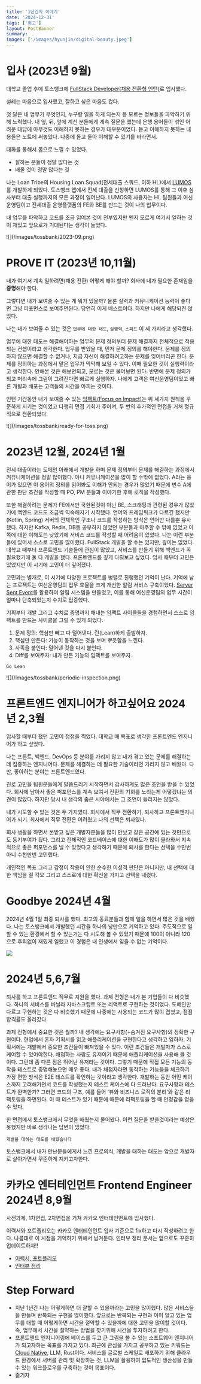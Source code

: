 ```yaml
---
title: '1년간의 이야기'
date: '2024-12-31'
tags: ['회고']
layout: PostBanner
summary:
images: ['/images/hyunjin/digital-beauty.jpeg']
---
```


# 입사 (2023년 9월)

대학교 졸업 후에 토스뱅크에 [FullStack Developer(채용 전환형 인턴)](https://toss.im/career/job-detail?job_id=5778130003&company=%ED%86%A0%EC%8A%A4%EB%B1%85%ED%81%AC&detailedPosition=Admin)로 입사했다.

설레는 마음으로 입사했고, 잘하고 싶은 마음도 컸다.

첫 달은 내 업무가 무엇인지, 누구랑 일을 하게 되는지 등 모르는 정보들을 파악하기 위해 노력했다. 내 옆, 뒤, 앞에 계신 분들에게 계속 질문을 했는데 은행 용어들이 섞인 어려운 대답에 아무것도 이해하지 못하는 경우가 대부분이었다.
듣고 이해하지 못하는 내용들은 노트에 써놓았다. 나중에 돌고 돌아 이해할 수 있기를 바라면서.

대화를 통해서 몸으로 느낄 수 있었다.

- 잘하는 분들이 정말 많다는 것
- 배울 것이 정말 많다는 것

나는 Loan Tribe의 Housing Loan Squad(전세대출 스쿼드, 이하 HL)에서 [LUMOS](https://toss.tech/article/severdeveloper_dynamic_scraping)를 개발하게 되었다.
토스뱅크 앱에서 전세 대출을 신청하면 LUMOS를 통해 그 이후 심사부터 대출 실행까지의 모든 과정이 일어난다. LUMOS의 사용자는 HL 팀원들과 여신운영팀이고 전세대출 운영플랫폼의 FE와 BE를 만드는 것이 나의 업무이다.

내 업무를 파악하고 코드를 조금 읽어본 것이 전부였지만 왠지 모르게 여기서 일하는 것이 재밌고 앞으로가 기대된다는 생각이 들었다.

<div className="mx-auto">![](/images/tossbank/2023-09.png)</div>

# PROVE IT (2023년 10,11월)

내가 여기서 계속 일하려면(채용 전환) 어떻게 해야 할까? 회사에 내가 필요한 존재임을 **증명**해야 한다.

그렇다면 내가 보여줄 수 있는 게 뭐가 있을까? 물론 실력과 커뮤니케이션 능력이 좋다면 그냥 퍼포먼스로 보여주면된다. 당연히 이게 베스트이다. 하지만 나에게 해당되진 않았다.

나는 내가 보여줄 수 있는 것은 `업무에 대한 태도`, `실행력`, `스피드` 이 세 가지라고 생각했다.

업무에 대한 태도는 해결해야하는 업무의 문제 정의부터 문제 해결까지 전체적으로 적용되는 컨셉이라고 생각한다. 업무를 받았을 때, 먼저 문제 정의를 해야한다.
문제를 정의하지 않으면 해결할 수 없거나, 지금 자신이 해결하려고하는 문제를 잊어버리곤 한다. 문제를 정의하는 과정에서 맡은 업무가 막막해 보일 수 있다.
이때 필요한 것이 실행력이라고 생각한다. 안해본 것은 해보면되고, 모르는 것은 물어보면 된다. 반면에 문제 정의가 되고 머리속에 그림이 그려진다면 빠르게 실행하자.
나에게 고객은 여신운영팀이었고 빠른 개발과 배포는 고객들의 시간을 아끼는 것이다.

인턴 기간동안 내가 보여줄 수 있는 [임팩트(Focus on Impact)](https://toss.im/career/article/core-values-are-evolving)는 위 세가지 원칙을 꾸준하게 지키는 것이었고
다행히 면접 기회가 주어져, 두 번의 추가적인 면접을 거쳐 정규직으로 전환되었다.

<div className="mx-auto">![](/images/tossbank/ready-for-toss.png)</div>

# 2023년 12월, 2024년 1월

전세 대출이라는 도메인 아래에서 개발을 하며 문제 정의부터 문제를 해결하는 과정에서 커뮤니케이션을 정말 많이했다.
아니 커뮤니케이션을 많이 할 수밖에 없었다.
A라는 용어가 있으면 이 용어의 정의를 읽어봐도 이해가 안되는 경우가 많았기 때문에 변수 A에 관한 판단 조건을 작성할 때 PO, PM 분들과 이야기한 후에 로직을 작성했다.

또한 해결하려는 문제가 FE에서만 국한된것이 아닌 BE, 스크래핑과 관련된 경우가 많았기에 백엔드 코드도 조금씩 익숙해지기 시작했다.
언어와 프레임워크가 다르긴 했지만(Kotlin, Spring) 서버의 전체적인 구조나 코드를 작성하는 방식은 언어만 다를뿐 유사했다.
하지만 Kafka, Redis, DB등 공부하지 않았던 부분들과 마주할 수 밖에 없었고 이쪽에 대한 이해도는 낮았기에 서비스 코드를 작성할 때 어려움이 있었다.
나는 이런 부분들에 있어서 스스로 고민을 많이했다. FullStack 개발을 할 수는 있지만, 깊이는 없었다.
대학교 때부터 프론트엔드 기술들에 관심이 많았고, 서비스를 만들기 위해 백엔드가 꼭 필요했기에 둘 다 개발을 했다.
프론트엔드를 깊게 다뤄보고 싶었다. 입사 때부터 고민은 있었지만 이 시기에 고민이 더 깊어졌다.

고민과는 별개로, 이 시기에 다양한 프로젝트를 병렬로 진행했던 기억이 난다.
기억에 남는 프로젝트는 여신운영팀의 업무 효율을 크게 개선한 알림 서비스 구축이었다.
[Server Sent Event](https://developer.mozilla.org/ko/docs/Web/API/Server-sent_events/Using_server-sent_events)를 활용하여 알림 시스템을 만들었고, 이를 통해 여신운영팀의 업무 시간이 얼마나 단축되었는지 수치로 입증했다.

기획부터 개발 그리고 수치로 증명까지 해내는 임팩트 사이클들을 경험하면서 스스로 임팩트를 만드는 사이클을 그릴 수 있게 되었다.

1. 문제 정의: 핵심만 빼고 다 덜어낸다. 린(Lean)하게 출발하자.
2. 핵심만 만든다: 기능이 동작하는 것을 보며 뿌듯함을 느낀다.
3. 사족을 붙인다: 덜어낸 것을 다시 붙인다.
4. Diff를 보여주자: 내가 만든 기능의 임팩트를 보여주자.

`Go Lean`

<div className="mx-auto">![](/images/tossbank/periodic-inspection.png)</div>

# 프론트엔드 엔지니어가 하고싶어요 2024년 2,3월

입사할 때부터 했던 고민이 정점을 찍었다. 대학교 때 목표로 생각한 프론트엔드 엔지니어가 하고 싶었다.

나는 프론트, 백엔드, DevOps 등 분야를 가리지 않고 내가 겪고 있는 문제를 해결하는 데 집중하는 엔지니어다.
문제를 해결하는 데 필요한 기술이라면 가리지 않고 배웠다. 다만, 좋아하는 분야는 프론트엔드였다.

진로 고민을 팀원분들에게 말씀드리기 시작하면서 감사하게도 많은 조언을 받을 수 있었다. 회사에 남아서 좋은 퍼포먼스를 계속 보여서 전환의 기회를 노리는게 어떻겠냐는 의견이 많았다.
하지만 당시 내 생각의 좁은 시야에서는 그 조언이 들리지는 않았다.

내가 시도할 수 있는 것은 두 가지였다. 회사에서 직무 전환하기, 퇴사하고 프론트엔지니어가 되기. 회사에서 직무 전환은 어려웠고 나의 선택은 퇴사였다.

회사 생활을 하면서 본받고 싶은 개발자분들을 많이 만났고 같은 공간에 있는 것만으로도 동기부여가 됬다.
그리고 전체적인 코드베이스에 대한 이해도가 많이 올라와서 지속적으로 좋은 퍼포먼스를 낼 수 있었다고 생각하기 때문에 퇴사를 한다는 선택을 수만번 아니 수천만번 고민했다.

개인적인 목표 그리고 감정이 작용이 안한 순수한 이성적 판단은 아니지만, 내 선택에 대한 책임을 질 각오 그리고 스스로에 대한 확신을 가지고 선택을 내렸다.

# Goodbye 2024년 4월

2024년 4월 1일 최종 퇴사를 했다. 최고의 동료분들과 함께 일을 하면서 많은 것을 배웠다.
나는 토스뱅크에서 개발했던 시간을 하나의 낭만으로 기억하고 있다.
주도적으로 일할 수 있는 환경에서 할 수 있는거는 다 시도해 볼 수 있었기 때문에 100이 아니라 120으로 후회없이 재밌게 일했고 이 경험은 내 인생에서 잊을 수 없는 기억이다.

![](/images/tossbank/goodbye.jpg)

# 2024년 5,6,7월

퇴사를 하고 프론트엔드 직무로 지원을 했다.
과제 전형은 내가 본 기업들이 다 비슷했다.
하나의 서비스를 바닐라 자바스크립트 또는 리액트로 구현하는 것이었다.
도메인만 다르고 구현하는 것은 다 비슷했기 때문에 나중에는 사용되는 코드가 많이 겹쳤고, 점점 합격률도 올라갔다.

과제 전형에서 중요한 것은 뭘까?
내 생각에는 요구사항(+숨겨진 요구사항)의 정확한 구현이다.
현업에서 혼자 기획서를 읽고 애플리케이션을 구현한다고 생각하고 임하자.
기획서에는 개발에서 중요한 조건들이 빠져있을 수 있다.
이런 조건들은 개발자가 스스로 케어할 수 있어야한다. 채점하는 사람도 유저이기 때문에 애플리케이션을 사용해 볼 것이다.
그런데 좀 다른 점은 뛰어난 유저라는 것이다. 그렇기 때문에 직접 모든 기능의 동작을 테스트로 증명해놓으면 매우 좋다.
내가 채점자라면 동작하는 기능들을 체크하기 가장 편한 방식은 E2E 테스트를 확인하는 것이라고 생각한다.
개발하는 동안 어떤 케이스까지 고려해가면서 코드를 작성했는지 테스트 케이스에 다 드러난다.
요구사항과 테스트가 완벽한가? 그러면 코드의 구조, 예를 들어 '뷰와 비즈니스 로직의 분리'와 같은 리팩토링을 하면된다.
이 때 테스트가 있기 때문에 때문에 리팩토링을 할 때 안정감을 얻을 수 있다.

한 면접에서 토스뱅크에서 무엇을 배웠는지 물어봤다. 이런 질문을 받을것이라는 예상은 못했지만 바로 생각나는 답변이 있었다.

`개발을 대하는 태도를 배웠습니다`

토스뱅크에서 내가 만난분들에게서 느낀 프로의식, 개발을 대하는 태도는 앞으로 개발자로 살아가면서 꾸준하게 지키고자한다.

# 카카오 엔터테인먼트 Frontend Engineer 2024년 8,9월

사전과제, 1차면접, 2차면접을 거쳐 카카오 엔터테인먼트에 입사했다.

이력서와 포트폴리오는 카카오 엔터테인먼트 입사 기준으로 fix하고 다시 작성하려고 한다. 나름대로 이 시점을 기억하기 위해서 남겨둔다.
인터뷰 정리 문서는 앞으로도 꾸준히 업데이트하자!!

- [이력서, 포트폴리오](https://www.figma.com/design/BMLOut3xTwDaf7ayRQm4Hx/%EC%9D%B4%ED%98%84%EC%A7%84?node-id=0-1&t=6wwXtIRMzivcmG8j-1)
- [인터뷰 정리](https://bttb-interview.vercel.app/)

# Step Forward

- 지난 1년간 나는 어떻게하면 더 잘할 수 있을까라는 고민을 많이했다. 많은 서비스들을 만들며 반복되는 구현을 많이했다.
  앞으로는 반복되는 구현과 이미 알고 있는 업무를 대할 때 어떻게하면 시간을 절약할 수 있을까에 대한 고민을 많이할 것이다.
  즉, 업무에서 시간을 절약하는 방법을 찾기위해 시간을 투자하려고 한다.
- 프론트엔드 엔지니어링에 베이스를 두고 큰 그림을 볼 수 있는 소프트웨어 엔지니어가 되고자하는 목표를 가지고 있다.
  최근에 관심을 가지고 공부하고 있는 키워드는 [Cloud Native](https://aws.amazon.com/ko/what-is/cloud-native/), LLM, Rust이다.
  서비스를 글로벌 스케일로 배포하기 위해 클라우드 환경에서 서버를 관리 및 확장하는 것,
  LLM을 활용하여 압도적인 생산성을 만들 수 있는 워크플로우를 구축하는 것이 목표이다.
- 즐기자
